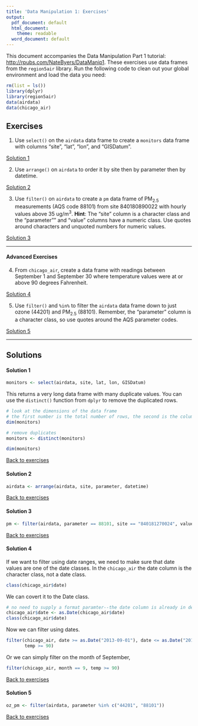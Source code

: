 ```yaml
---
title: 'Data Manipulation 1: Exercises'
output:
  pdf_document: default
  html_document:
    theme: readable
  word_document: default
---
```


This document accompanies the Data Manipulation Part 1 tutorial: 
<a href="http://rpubs.com/NateByers/DataManip1" target="_blank">
http://rpubs.com/NateByers/DataManip1</a>. These exercises use data frames
from the `region5air` library. Run the following code to clean out your global
environment and load the data you need:

```r
rm(list = ls())
library(dplyr)
library(region5air)
data(airdata)
data(chicago_air)
```

## Exercises {#ex}

1. Use `select()` on the `airdata` data frame to create a `monitors` data 
frame with columns "site", "lat", "lon", and "GISDatum".

[Solution 1](#ex1)

2. Use `arrange()` on `airdata` to order it by site then by parameter then by 
datetime.

[Solution 2](#ex2)

3. Use `filter()` on `airdata` to create a `pm` data frame of PM~2.5~ measurements 
(AQS code 88101) from site 840180890022 with hourly values above 35 ug/m^3^. 
__Hint__: The "site" column is a character class and the "parameter"" and "value" 
columns have a numeric class. Use quotes around characters and unquoted numbers 
for numeric values.

[Solution 3](#ex3)

----------------------------------

#### Advanced Exercises

4. From `chicago_air`, create a data frame with readings between September 1 and 
September 30 where temperature values were at or above 90 degrees Fahrenheit.

[Solution 4](#ex4)

5. Use `filter()` and `%in%` to filter the `airdata` data frame down to just
ozone (44201) and PM~2.5~ (88101). Remember, the "parameter" column is a 
character class, so use quotes around the AQS parameter codes. 

[Solution 5](#ex5)

--------------------------------------

## Solutions

#### Solution 1{#ex1}

```r
monitors <- select(airdata, site, lat, lon, GISDatum)
```

This returns a very long data frame with many duplicate values. You can use the `distinct()` function
from `dplyr` to remove the duplicated rows.

```r
# look at the dimensions of the data frame
# the first number is the total number of rows, the second is the columns
dim(monitors)

# remove duplicates 
monitors <- distinct(monitors)

dim(monitors)
```

[Back to exercises](#ex)

#### Solution 2{#ex2}

```r
airdata <- arrange(airdata, site, parameter, datetime)
```


[Back to exercises](#ex)

#### Solution 3{#ex3}

```r
pm <- filter(airdata, parameter == 88101, site == "840181270024", value > 35)
```

[Back to exercises](#ex)

#### Solution 4{#ex4}

If we want to filter using date ranges, we need to make sure that date values are one of the
date classes. In the `chicago_air` the date column is the character class, not a date class.

```r
class(chicago_air$date)
```

We can covert it to the Date class.

```r
# no need to supply a format paramter--the date column is already in default format
chicago_air$date <- as.Date(chicago_air$date)
class(chicago_air$date)
```

Now we can filter using dates.

```r
filter(chicago_air, date >= as.Date("2013-09-01"), date <= as.Date("2013-09-30"),
       temp >= 90)
```

Or we can simply filter on the month of September,

```r
filter(chicago_air, month == 9, temp >= 90)
```


[Back to exercises](#ex)

#### Solution 5{#ex5}

```r
oz_pm <- filter(airdata, parameter %in% c("44201", "88101"))
```
[Back to exercises](#ex)